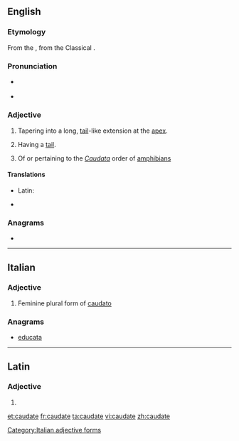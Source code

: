 ==English==

===Etymology===
From the {{etyl|ML.|en}} {{term|caudātus|lang=la}}, from the Classical {{etyl|la|en}} {{term|cauda||tail|lang=la}}.

===Pronunciation===
* {{a|RP}} {{IPA|/ˈkɔːdeɪt/|lang=en}}
* {{homophones|chordate|cordate|lang=en}} {{a|non-rhotic accents}}

===Adjective===
{{en-adj|-}}

# {{context|botany|lang=en}} Tapering into a long, [[tail]]-like extension at the [[apex]].
# {{context|zoology|lang=en}} Having a [[tail]].
# {{context|zoology|lang=en}} Of or pertaining to the ''[[Caudata]]'' order of [[amphibian]]s

====Translations====
{{trans-top|''botany:'' tapering into a long, tail-like extension at the apex}}
{{trans-mid}}
{{trans-bottom}}

{{trans-top|having a tail}}
* Latin: {{t|la|caudātus}}
{{trans-mid}}
{{trans-bottom}}

{{trans-top|''zoology:'' of or pertaining to the ''Caudata''}}
{{trans-mid}}
{{trans-bottom}}

{{checktrans-top}}
* {{ttbc|it}} {{t|it|caudato}}
{{checktrans-bottom}}

===Anagrams===
* {{l/en|acuated}}

----

==Italian==

===Adjective===
{{head|it}} {{g|f}}

# Feminine plural form of [[caudato]]

===Anagrams===
* [[educata#Italian|educata]]

[[Category:Italian adjective forms]]

----

==Latin==

===Adjective===
{{la-adj-form|caudāte}}

# {{inflection of|caudātus||voc|m|s|lang=la}}

[[et:caudate]]
[[fr:caudate]]
[[ta:caudate]]
[[vi:caudate]]
[[zh:caudate]]